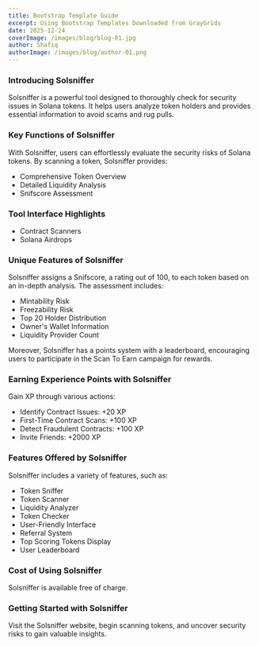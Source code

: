 ```yaml
---
title: Bootstrap Template Guide
excerpt: Using Bootstrap Templates Downloaded from GrayGrids
date: 2025-12-24
coverImage: /images/blog/blog-01.jpg
author: Shafiq
authorImage: /images/blog/author-01.png
---
```


### Introducing Solsniffer

Solsniffer is a powerful tool designed to thoroughly check for security issues in Solana tokens. It helps users analyze token holders and provides essential information to avoid scams and rug pulls.

### Key Functions of Solsniffer

With Solsniffer, users can effortlessly evaluate the security risks of Solana tokens. By scanning a token, Solsniffer provides:

-   Comprehensive Token Overview
-   Detailed Liquidity Analysis
-   Snifscore Assessment

### Tool Interface Highlights

-   Contract Scanners
-   Solana Airdrops

### Unique Features of Solsniffer

Solsniffer assigns a Snifscore, a rating out of 100, to each token based on an in-depth analysis. The assessment includes:

-   Mintability Risk
-   Freezability Risk
-   Top 20 Holder Distribution
-   Owner's Wallet Information
-   Liquidity Provider Count

Moreover, Solsniffer has a points system with a leaderboard, encouraging users to participate in the Scan To Earn campaign for rewards.

### Earning Experience Points with Solsniffer

Gain XP through various actions:

-   Identify Contract Issues: +20 XP
-   First-Time Contract Scans: +100 XP
-   Detect Fraudulent Contracts: +100 XP
-   Invite Friends: +2000 XP

### Features Offered by Solsniffer

Solsniffer includes a variety of features, such as:

-   Token Sniffer
-   Token Scanner
-   Liquidity Analyzer
-   Token Checker
-   User-Friendly Interface
-   Referral System
-   Top Scoring Tokens Display
-   User Leaderboard

### Cost of Using Solsniffer

Solsniffer is available free of charge.

### Getting Started with Solsniffer

Visit the Solsniffer website, begin scanning tokens, and uncover security risks to gain valuable insights.

